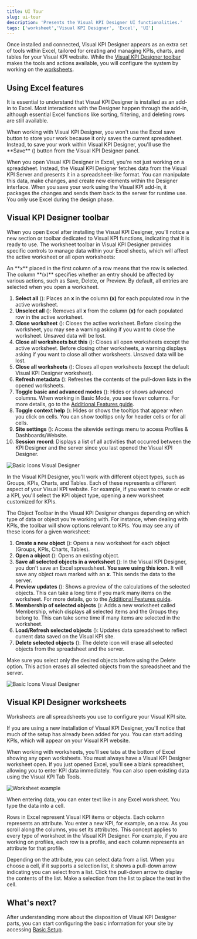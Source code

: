 ```yaml
---
title: UI Tour
slug: ui-tour
description: 'Presents the Visual KPI Designer UI functionalities.'
tags: ['worksheet','Visual KPI Designer', 'Excel', 'UI']
---
```



Once installed and connected, Visual KPI Designer appears as an extra set of tools within Excel, tailored for creating and managing KPIs, charts, and tables for your Visual KPI website. While the [Visual KPI Designer toolbar](#visual-kpi-designer-toolbar) makes the tools and actions available, you will configure the system by working on the [worksheets](#visual-kpi-designer-worksheets).

## Using Excel features

It is essential to understand that Visual KPI Designer is installed as an add-in to Excel. Most interactions with the Designer happen through the add-in, although essential Excel functions like sorting, filtering, and deleting rows are still available.

<Callout type="danger" title="Saving spreadsheets">
When working with Visual KPI Designer, you won't use the Excel save button to store your work because it only saves the current spreadsheet. Instead, to save your work within Visual KPI Designer, you'll use the **Save** (<SvgFont icon='8'/>) button from the Visual KPI Designer panel.
</Callout>

When you open Visual KPI Designer in Excel, you're not just working on a spreadsheet. Instead, the Visual KPI Designer fetches data from the Visual KPI Server and presents it in a spreadsheet-like format. You can manipulate this data, make changes, and create new elements within the Designer interface. When you save your work using the Visual KPI add-in, it packages the changes and sends them back to the server for runtime use. You only use Excel during the design phase.

## Visual KPI Designer toolbar

When you open Excel after installing the Visual KPI Designer, you'll notice a new section or toolbar dedicated to Visual KPI functions, indicating that it is ready to use. The worksheet toolbar in Visual KPI Designer provides specific controls to manage data within your Excel sheets, which will affect the active worksheet or all open worksheets:

<Callout type="note" title="Selected rows in a worksheet">
An **x** placed in the first column of a row means that the row is selected. The column **(x)** specifies whether an entry should be affected by various actions, such as Save, Delete, or Preview. By default, all entries are selected when you open a worksheet.
</Callout>

1. **Select all** (<PngFont name='selectall28a.fw' />): Places an **x** in the column **(x)** for each populated row in the active worksheet.
2. **Unselect all** (<PngFont name='unselectall28a.fw' />): Removes all **x** from the column **(x)** for each populated row in the active worksheet.
3. **Close worksheet** (<PngFont name='closeworksheet28' />): Closes the active worksheet. Before closing the worksheet, you may see a warning asking if you want to close the worksheet. Unsaved data will be lost.
4. **Close all worksheets but this** (<PngFont name='closeallbutthis28.fw' />): Closes all open worksheets except the active worksheet. Before closing other worksheets, a warning displays asking if you want to close all other worksheets. Unsaved data will be lost.
5. **Close all worksheets** (<PngFont name='closeallworksheets28.fw' />): Closes all open worksheets (except the default Visual KPI Designer worksheet).
6. **Refresh metadata** (<PngFont name='refreshmetadata28.fw' />): Refreshes the contents of the pull-down lists in the opened worksheets.
7. **Toggle basic and advanced modes** (<PngFont name='advancedmode28gray' />): Hides or shows advanced columns. When working in Basic Mode, you see fewer columns. For more details, go to the [Additional Features guide](/visual-kpi-designer/additional-features).
8. **Toggle context help** (<PngFont name='tooltip28gray' />): Hides or shows the tooltips that appear when you click on cells. You can show tooltips only for header cells or for all cells.
9. **Site settings** (<PngFont name='options28' />): Access the sitewide settings menu to access Profiles & Dashboards/Website.
10. **Session record**: Displays a list of all activities that occurred between the KPI Designer and the server since you last opened the Visual KPI Designer.

<Image
  src="media/designer/ui-tour/basic-icons-designer.png"
  alt="Basic Icons Visual Designer"
/>

In the Visual KPI Designer, you'll work with different object types, such as Groups, KPIs, Charts, and Tables. Each of these represents a different aspect of your Visual KPI website. For example, if you want to create or edit a KPI, you'll select the KPI object type, opening a new worksheet customized for KPIs.

The Object Toolbar in the Visual KPI Designer changes depending on which type of data or object you're working with. For instance, when dealing with KPIs, the toolbar will show options relevant to KPIs. You may see any of these icons for a given worksheet:

1. **Create a new object** (<PngFont name='new28' />): Opens a new worksheet for each object (Groups, KPIs, Charts, Tables).
2. **Open a object** (<PngFont name='open28' />): Opens an existing object.
3. **Save all selected objects in a worksheet** (<PngFont name='save28' />): In the Visual KPI Designer, you don't save an Excel spreadsheet. **You save using this icon.** It will save any object rows marked with an **x**. This sends the data to the server.
4. **Preview updates** (<PngFont name='preview28-2.fw' />): Shows a preview of the calculations of the selected objects. This can take a long time if you mark many items on the worksheet. For more details, go to the [Additional Features guide](/visual-kpi-designer/additional-features).
5. **Membership of selected objects** (<PngFont name='membership28' />): Adds a new worksheet called Membership, which displays all selected items and the Groups they belong to. This can take some time if many items are selected in the worksheet.
6. **Load/Refresh selected objects** (<PngFont name='refreshmetadata28old' />): Updates data spreadsheet to reflect current data saved on the Visual KPI site.
7. **Delete selected objects** (<PngFont name='clear28a' />): The delete icon will erase all selected objects from the spreadsheet and the server.

<Callout type="danger" title="Deleting objects">
Make sure you select only the desired objects before using the Delete option. This action erases all selected objects from the spreadsheet and the server.
</Callout>

<Image
  src="media/designer/ui-tour/object-icons-designer.png"
  alt="Basic Icons Visual Designer"
/>

## Visual KPI Designer worksheets

Worksheets are all spreadsheets you use to configure your Visual KPI site.

If you are using a new installation of Visual KPI Designer, you'll notice that much of the setup has already been added for you. You can start adding KPIs, which will appear on your Visual KPI website.

When working with worksheets, you'll see tabs at the bottom of Excel showing any open worksheets. You must always have a Visual KPI Designer worksheet open. If you just opened Excel, you'll see a blank spreadsheet, allowing you to enter KPI data immediately. You can also open existing data using the Visual KPI Tab Tools.


<Image
  src="media/designer/ui-tour/worksheet.png"
  alt="Worksheet example"
/>

When entering data, you can enter text like in any Excel worksheet. You type the data into a cell.

Rows in Excel represent Visual KPI items or objects. Each column represents an attribute. You enter a new KPI, for example, on a row. As you scroll along the columns, you set its attributes. This concept applies to every type of worksheet in the Visual KPI Designer. For example, if you are working on profiles, each row is a profile, and each column represents an attribute for that profile.

Depending on the attribute, you can select data from a list. When you choose a cell, if it supports a selection list, it shows a pull-down arrow indicating you can select from a list. Click the pull-down arrow to display the contents of the list. Make a selection from the list to place the text in the cell.

## What's next?

After understanding more about the disposition of Visual KPI Designer parts, you can start configuring the basic information for your site by accessing [Basic Setup](/visual-kpi-designer/installation-and-setup/basic-setup).
